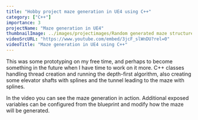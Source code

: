 ```yaml
---
title: "Hobby project maze generation in UE4 using C++"
category: ["C++"]
importance: 3 
projectName: "Maze generation in UE4"
thumbnailImage: ../images/projectimages/Random generated maze structure.png
videoSrcURL: "https://www.youtube.com/embed/3jcF_slWnDU?rel=0"
videoTitle: "Maze generation in UE4 using C++"
---
```



This was some prototyping on my free time, and perhaps to become something in the future when I have time to work on it more.
C++ classes handling thread creation and running the depth-first algorithm, 
also creating some elevator shafts with splines and the tunnel leading to the maze with splines.

In the video you can see the maze generation in action.
Additional exposed variables can be configured from the blueprint and modify how the maze will be generated.

